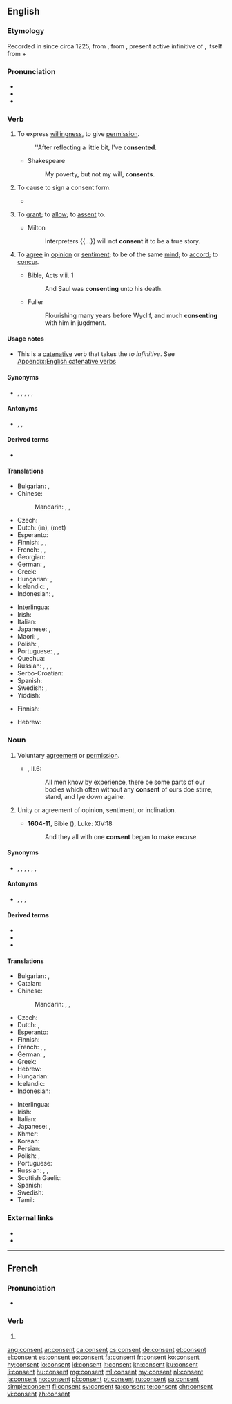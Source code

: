 ==English==
{{slim-wikipedia}}

===Etymology===
Recorded in {{etyl|enm|en}} since circa 1225, from {{etyl|fro|en}} {{m|fro|consentir}}, from {{etyl|la|en}} {{m|la|cōnsentīre}}, present active infinitive of {{m|la|cōnsentiō||to feel together}}, itself from {{m|la|com-||with}} + {{m|la|sentiō||to feel}}

===Pronunciation===
* {{IPA|/kənˈsɛnt/|lang=en}}
* {{audio|en-us-consent.ogg|Audio (US)|lang=en}}
* {{rhymes|ɛnt|lang=en}}

===Verb===
{{en-verb}} {{tcx|intransitive|lang=en}}

# To express [[willingness]], to give [[permission]].
#: ''After reflecting a little bit, I've '''consented'''.
#* {{rfdate}} Shakespeare
#*: My poverty, but not my will, '''consents'''.
# {{lb|en|medicine}} To cause to sign a consent form.
#* {{quote-journal|title=A randomized clinical trial to compare the effectiveness of canine lacebacks with reference to …|- ►maneyjournals.org [HTML]|author=T Usmani|coauthors=KD O'Brien, HV Worthington, S Derwent, D …|journal=Journal of Orthodontics|year=2002|passage=When the patient was '''consented''' to enter the study and registered, a telephone call was made to research assistant}}
# {{lb|en|obsolete}} To [[grant]]; to [[allow]]; to [[assent]] to.
#* {{rfdate}} Milton
#*: Interpreters {{...}} will not '''consent''' it to be a true story.
# To [[agree]] in [[opinion]] or [[sentiment]]; to be of the same [[mind]]; to [[accord]]; to [[concur]].
#* {{rfdate}} Bible, Acts viii. 1
#*: And Saul was '''consenting''' unto his death.
#* {{rfdate}} Fuller
#*: Flourishing many years before Wyclif, and much '''consenting''' with him in jugdment.

====Usage notes====
* This is a [[catenative]] verb that takes the ''to infinitive''. See [[Appendix:English catenative verbs]]

====Synonyms====
* {{sense|intransitive}} {{l|en|acquiesce}}, {{l|en|agree}}, {{l|en|approve}}, {{l|en|assent}}, {{l|en|concur}}, {{l|en|yes}}

====Antonyms====
* {{sense|intransitive}} {{l|en|disagree}}, {{l|en|object}}, {{l|en|oppose}}

====Derived terms====
* {{l|en|consenting}}

====Translations====
{{trans-top|to express willingness}}
* Bulgarian: {{t|bg|съгласявам се}}, {{t|bg|съгласен съм}}
* Chinese:
*: Mandarin: {{t+|cmn|承諾}}, {{t+|cmn|承诺|tr=chéngnuò}}, {{t+|cmn|同意|tr=tóngyì}}
* Czech: {{t+|cs|souhlasit}}
* Dutch: {{t+|nl|toestemmen}} (in), {{t+|nl|instemmen}} (met)
* Esperanto: {{t+|eo|konsenti}}
* Finnish: {{t+|fi|hyväksyä}}, {{t+|fi|suostua}}, {{t|fi|myöntyä}}
* French: {{t+|fr|consentir}}, {{t+|fr|approuver}}, {{t+|fr|agréer}}
* Georgian: {{t|ka|თანხმობა}}
* German: {{t+|de|zustimmen}}, {{t+|de|einwilligen}}
* Greek: {{t+|el|συναινώ}}
* Hungarian: {{t+|hu|beleegyezik}}, {{t|hu|hozzájárulását adja}}
* Icelandic: {{t|is|samþykkja}}, {{t|is|fallast á}}
* Indonesian: {{t+|id|setuju}}, {{t+|id|rela}}
{{trans-mid}}
* Interlingua: {{t|ia|consentir}}
* Irish: {{t|ga|toiligh}}
* Italian: {{t+|it|consentire}}
* Japanese: {{t+|ja|承諾|tr=しょうだくする, shōdaku suru|alt=承諾する}}, {{t+|ja|同意|tr=どういする, dōi suru|alt=同意する}}
* Maori: {{t|mi|whakaae}}, {{t|mi|tatū}}
* Polish: {{t+|pl|zgadzać się}}, {{t|pl|przyzwalać}}
* Portuguese: {{t+|pt|consentir}}, {{t+|pt|aprovar}}, {{t+|pt|deixar}}
* Quechua: {{t|qu|awñiy}}
* Russian: {{t+|ru|соглаша́ться|impf}}, {{t+|ru|согласи́ться|pf}} {{qualifier|agree}}, {{t+|ru|разреша́ть|impf}}, {{t+|ru|разреши́ть|pf}} {{qualifier|permit}}
* Serbo-Croatian: {{t+|sh|suglasnost|f}}
* Spanish: {{t+|es|consentir}}
* Swedish: {{t+|sv|samtycka}}, {{t|sv|[[ge]] [[sitt]] [[samtycke]]}}
* Yiddish: {{t|yi|באַשטיין}}
{{trans-bottom}}

{{trans-top|to cause to sign a consent}}
* Finnish: {{t|fi|[[hankkia]] [[suostumus]]}}
{{trans-mid}}
{{trans-bottom}}

{{checktrans-top}}
* Hebrew: {{t-check|he|להסכים|tr=le'haskym}}
{{trans-bottom}}

===Noun===
{{en-noun}}

# Voluntary [[agreement]] or [[permission]].
#* {{RQ:Flr Mntgn Essays}}, II.6:
#*: All men know by experience, there be some parts of our bodies which often without any '''consent''' of ours doe stirre, stand, and lye down againe.
# {{lb|en|obsolete}} Unity or agreement of opinion, sentiment, or inclination.
#* '''1604-11''', Bible ({{w|King James Version}}), Luke: XIV:18
#*: And they all with one '''consent''' began to make excuse.

====Synonyms====
* {{sense|voluntary agreement}} {{l|en|agreement}}, {{l|en|approval}}, {{l|en|assent}}, {{l|en|consensualness}}, {{l|en|permission}}, {{l|en|willingness}}, {{l|en|yes}}

====Antonyms====
* {{sense|voluntary agreement}} {{l|en|dissent}}, {{l|en|disagreement}}, {{l|en|opposition}}, {{l|en|refusal}}

====Derived terms====
* {{l|en|consenter}}
* {{l|en|consentaneous}}
* {{l|en|age of consent}}

====Translations====
{{trans-top|voluntary agreement}}
* Bulgarian: {{t+|bg|съгласие|n}}, {{t+|bg|разрешение|n}}
* Catalan: {{t|ca|consentiment|m}}
* Chinese:
*: Mandarin: {{t+|cmn|承諾}}, {{t+|cmn|承诺|tr=chéngnuò}}, {{t+|cmn|同意|tr=tóngyì}}
* Czech: {{t+|cs|souhlas|m}}
* Dutch: {{t+|nl|toestemming|f}}, {{t+|nl|instemming|f}}
* Esperanto: {{t|eo|konsento}}
* Finnish: {{t+|fi|suostumus}}
* French: {{t+|fr|consentement|m}}, {{t+|fr|approbation|f}}, {{t+|fr|agrément}}
* German: {{t+|de|Zustimmung|f}}, {{t+|de|Konsens|m}}
* Greek: {{t+|el|συναίνεση|f}}
* Hebrew: {{t|he|הסכמה|f|tr=haskama}}
* Hungarian: {{t+|hu|beleegyezés}}
* Icelandic: {{t|is|samþykki|n}}
* Indonesian: {{t+|id|setuju|alt=persetujuan}}
{{trans-mid}}
* Interlingua: {{t|ia|consentimento}}
* Irish: {{t|ga|deoin|f}}
* Italian: {{t+|it|consenso|m}}
* Japanese: {{t+|ja|承諾|tr=[[しょうだく]], shōdaku}}, {{t+|ja|同意|tr=[[どうい]], dōi}}
* Khmer: {{t|km|ការយល់ព្រម|tr=kaa yʊəl prɔɔm}}
* Korean: {{t-needed|ko}}
* Persian: {{t+|fa|رضایت|tr=rezâyat|sc=fa-Arab}}
* Polish: {{t+|pl|zgoda|f}}, {{t+|pl|pozwolenie|n}}
* Portuguese: {{t+|pt|consentimento|m}}
* Russian: {{t+|ru|разреше́ние|n}} {{qualifier|permission}}, {{t+|ru|дозволе́ние|n}} {{qualifier|permission}}, {{t+|ru|согла́сие|n}} {{qualifier|agreement}}
* Scottish Gaelic: {{t|gd|aonta|m}}
* Spanish: {{t+|es|consentimiento|m}}
* Swedish: {{t+|sv|samtycke|n}}
* Tamil: {{t+|ta|சம்மதம்}}
{{trans-bottom}}

===External links===
* {{R:OneLook}}
* {{R:Century 1911}}

----

==French==

===Pronunciation===
* {{IPA|/kɔ̃.sɑ̃/|lang=fr}}

===Verb===
{{fr-verb-form}}

# {{inflection of|consentir||3|s|pres|indc|lang=fr}}

[[ang:consent]]
[[ar:consent]]
[[ca:consent]]
[[cs:consent]]
[[de:consent]]
[[et:consent]]
[[el:consent]]
[[es:consent]]
[[eo:consent]]
[[fa:consent]]
[[fr:consent]]
[[ko:consent]]
[[hy:consent]]
[[io:consent]]
[[id:consent]]
[[it:consent]]
[[kn:consent]]
[[ku:consent]]
[[li:consent]]
[[hu:consent]]
[[mg:consent]]
[[ml:consent]]
[[my:consent]]
[[nl:consent]]
[[ja:consent]]
[[no:consent]]
[[pl:consent]]
[[pt:consent]]
[[ru:consent]]
[[sa:consent]]
[[simple:consent]]
[[fi:consent]]
[[sv:consent]]
[[ta:consent]]
[[te:consent]]
[[chr:consent]]
[[vi:consent]]
[[zh:consent]]